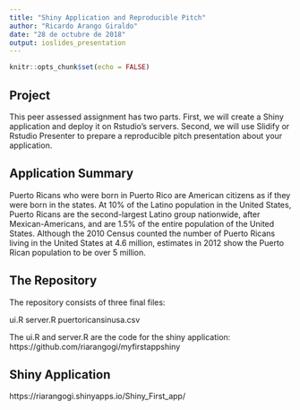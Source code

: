 ```yaml
---
title: "Shiny Application and Reproducible Pitch"
author: "Ricardo Arango Giraldo"
date: "28 de octubre de 2018"
output: ioslides_presentation
---
```


```r
knitr::opts_chunk$set(echo = FALSE)
```

## Project

This peer assessed assignment has two parts. First, we will create a Shiny application and deploy it on Rstudio's servers. Second, we will use Slidify or Rstudio Presenter to prepare a reproducible pitch presentation about your application.

## Application Summary

Puerto Ricans who were born in Puerto Rico are American citizens as if they were born in the states. At 10% of the Latino population in the United States, Puerto Ricans are the second-largest Latino group nationwide, after Mexican-Americans, and are 1.5% of the entire population of the United States. Although the 2010 Census counted the number of Puerto Ricans living in the United States at 4.6 million, estimates in 2012 show the Puerto Rican population to be over 5 million.

## The Repository

The repository consists of three final files:

ui.R
server.R
puertoricansinusa.csv

The ui.R and server.R are the code for the shiny application: https://github.com/riarangogi/myfirstappshiny

## Shiny Application

https://riarangogi.shinyapps.io/Shiny_First_app/